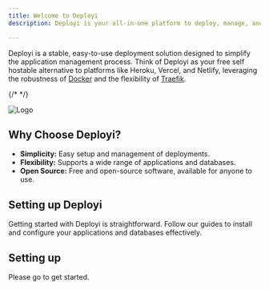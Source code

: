 ```yaml
---
title: Welcome to Deployi
description: Deployi is your all-in-one platform to deploy, manage, and scale any kind of application effortlessly. Whether you're deploying a simple web app or a complex microservices architecture, Deployi handles it all with speed, security, and flexibility.

---
```



Deployi is a stable, easy-to-use deployment solution designed to simplify the application management process. Think of Deployi as your free self hostable alternative to platforms like Heroku, Vercel, and Netlify, leveraging the robustness of [Docker](https://www.docker.com/) and the flexibility of [Traefik](https://traefik.io/).



{/* <ImageZoom  src="/logo.png" width={1300} height={630} alt='home og image' /> */}

![Logo](/logo.png)

## Why Choose Deployi?

- **Simplicity:** Easy setup and management of deployments.
- **Flexibility:** Supports a wide range of applications and databases.
- **Open Source:** Free and open-source software, available for anyone to use.


## Setting up Deployi

Getting started with Deployi is straightforward. Follow our guides to install and configure your applications and databases effectively.

## Setting up

Please go to get started.


<Cards>
  <Card
    href="/get-started/installation"
    title="Installation"
    description="Learn how to install Deployi."
  />
  <Card
    href="/application/overview"
    title="Applications"
    description="Learn how to deploy applications."
  />
  <Card
    href="/databases/overview"
    title="Databases"
    description="Learn how to deploy databases."
  />
  <Card
    href="/traefik/overview"
    title="Traefik"
    description="Learn how to deploy Traefik."
  />
</Cards>